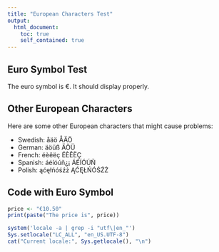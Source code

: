 ```yaml
---
title: "European Characters Test"
output: 
  html_document:
    toc: true
    self_contained: true
---
```


## Euro Symbol Test

The euro symbol is €. It should display properly.

## Other European Characters

Here are some other European characters that might cause problems:

- Swedish: åäö ÅÄÖ
- German: äöüß ÄÖÜ
- French: éèêëç ÉÈÊËÇ
- Spanish: áéíóúñ¿¡ ÁÉÍÓÚÑ
- Polish: ąćęłńóśźż ĄĆĘŁŃÓŚŹŻ

## Code with Euro Symbol

```r
price <- "€10.50"
print(paste("The price is", price))

system('locale -a | grep -i "utf\|en_"')
Sys.setlocale("LC_ALL", "en_US.UTF-8")
cat("Current locale:", Sys.getlocale(), "\n")
```
